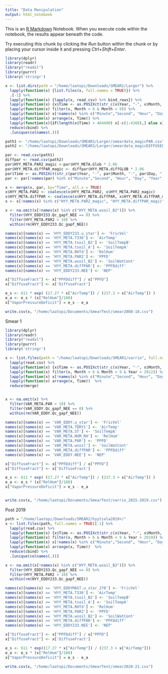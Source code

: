 ```yaml
---
title: "Data Manipulation"
output: html_notebook
---
```


This is an [R Markdown](http://rmarkdown.rstudio.com) Notebook. When you execute code within the notebook, the results appear beneath the code. 

Try executing this chunk by clicking the *Run* button within the chunk or by placing your cursor inside it and pressing *Ctrl+Shift+Enter*. 

```r
library(dplyr)
library(readr)
library("readxl")
library(purrr)
library('stringr')

x <- list.dirs(path = "/home/laatopi/Downloads/SMEAR2/Larger") %>%
  lapply(function(x) {list.files(x, full.names = TRUE)}) %>%
  .[-1] %>%
  lapply(function(x) {lapply(x, read.csv) %>% bind_rows}) %>%
  lapply(function(x) {x$Time <- as.POSIXct(str_c(x$Year, "-", x$Month, "-", x$Day, " ", x$Hour, ":", x$Minute, ":00"), format="%Y-%m-%d %H:%M:%S", tz="UTC");x}) %>%
  lapply(function(x) filter(x, Month > 6 & Month < 9)) %>%
  lapply(function(x) x[!names(x) %in% c("Minute","Second", "Hour", "Day", "Year", "Month")]) %>%
  lapply(function(x) arrange(x, Time)) %>%
  lapply(function(x){if(length(x$Time) > 464400) x[-c(1:4368),] else x}) %>%
  reduce(cbind) %>%
  .[unique(colnames(.))] 

path1 <- "/home/laatopi/Downloads/SMEAR2/Larger/smeardata_magicPAR.csv"
path2 <- "/home/laatopi/Downloads/SMEAR2/Larger/smeardata_magicDIFFUSEPAR.csv"

par <- read.csv(path1)
diffpar <- read.csv(path2)
par$HYY_META.PAR2_magic <-par$HYY_META.Glob * 2.06
par$HYY_META.diffPAR_magic <- diffpar$HYY_META.diffGLOB * 2.06
par$Time <- as.POSIXct(str_c(par$Year, "-", par$Month, "-", par$Day, " ", par$Hour, ":", par$Minute, ":00"), format="%Y-%m-%d %H:%M:%S", tz="UTC")
par <- par[!names(par) %in% c("Minute","Second", "Hour", "Day", "Year", "Month", "HYY_META.Glob")]

x <- merge(x, par, by="Time", all.x = TRUE)
x$HYY_META.PAR2 <- coalesce(x$HYY_META.PAR2, x$HYY_META.PAR2_magic)
x$HYY_META.diffPAR <- coalesce(x$HYY_META.diffPAR, x$HYY_META.diffPAR_magic)
x <- x[!names(x) %in% c("HYY_META.PAR2_magic", "HYY_META.diffPAR_magic")]

x <- na.omit(x[!names(x) %in% c("HYY_META.wsoil_B2")]) %>%
  filter(HYY_EDDY233.Qc_gapf_NEE == 0) %>%
  filter(HYY_META.PAR2 > 10) %>%
  within(rm(HYY_EDDY233.Qc_gapf_NEE))

names(x)[names(x) == 'HYY_EDDY233.u_star'] <- 'FricVel'
names(x)[names(x) == 'HYY_META.T336'] <- 'AirTemp'
names(x)[names(x) == 'HYY_META.tsoil_B2'] <- 'SoilTempB'
names(x)[names(x) == 'HYY_META.tsoil_A'] <- 'SoilTempA'
names(x)[names(x) == 'HYY_META.RHTd'] <- 'RelHum'
names(x)[names(x) == 'HYY_META.PAR2'] <- 'PPFD'
names(x)[names(x) == 'HYY_META.wsoil_B2'] <- 'SoilWatCont'
names(x)[names(x) == 'HYY_META.diffPAR'] <- 'PPFDdiff'
names(x)[names(x) == 'HYY_EDDY233.NEE'] <- 'NEP'

x["DiffuseFract"] <- x["PPFDdiff"] / x["PPFD"]
x["DiffuseFract"] <- x['DiffuseFract']

e_s <- 611 * exp( (17.27 * x["AirTemp"]) / (237.3 + x["AirTemp"]) )
e_a <- e_s * (x["RelHum"]/100)
x["VaporPressureDeficit"] = e_s - e_a

write.csv(x, "/home/laatopi/Documents/SmearTest/smear2008-18.csv")
```

Smear 1

```r
library(dplyr)
library(readr)
library("readxl")
library(purrr)
library('stringr')

x <- list.files(path = "/home/laatopi/Downloads/SMEAR1/varrio", full.names = TRUE) %>%
  lapply(read.csv) %>%
  lapply(function(x) {x$Time <- as.POSIXct(str_c(x$Year, "-", x$Month, "-", x$Day, " ", x$Hour, ":", x$Minute, ":00"), format="%Y-%m-%d %H:%M:%S", tz="UTC");x}) %>%
  lapply(function(x) filter(x, Month > 6 & Month < 9 & Year > 2012)) %>%
  lapply(function(x) x[!names(x) %in% c("Minute","Second", "Hour", "Day", "Year", "Month")]) %>%
  lapply(function(x) arrange(x, Time))  %>%
  reduce(merge)


x <- na.omit(x) %>%
  filter(VAR_META.PAR > 10) %>%
  filter(VAR_EDDY.Qc_gapf_NEE == 0) %>%
  within(rm(VAR_EDDY.Qc_gapf_NEE))

names(x)[names(x) == 'VAR_EDDY.u_star'] <- 'FricVel'
names(x)[names(x) == 'VAR_META.TDRY1'] <- 'AirTemp'
names(x)[names(x) == 'VAR_META.ST'] <- 'SoilTempA'
names(x)[names(x) == 'VAR_META.HUM_RH'] <- 'RelHum'
names(x)[names(x) == 'VAR_META.PAR'] <- 'PPFD'
names(x)[names(x) == 'VAR_META.wsoil'] <- 'SoilWatCont'
names(x)[names(x) == 'VAR_META.diffPAR'] <- 'PPFDdiff'
names(x)[names(x) == 'VAR_EDDY.NEE'] <- 'NEP'

x["DiffuseFract"] <- x["PPFDdiff"] / x["PPFD"]
x["DiffuseFract"] <- x['DiffuseFract']

e_s <- 611 * exp( (17.27 * x["AirTemp"]) / (237.3 + x["AirTemp"]) )
e_a <- e_s * (x["RelHum"]/100)
x["VaporPressureDeficit"] = e_s - e_a


write.csv(x, "/home/laatopi/Documents/SmearTest/varrio_2015-2019.csv")
```

Post 2019

```r
path = "/home/laatopi/Downloads/SMEAR2/hyytiala2019+/"
x <- list.files(path, full.names = TRUE)[-1] %>%
  lapply(read.csv) %>%
  lapply(function(x) {x$Time <- as.POSIXct(str_c(x$Year, "-", x$Month, "-", x$Day, " ", x$Hour, ":", x$Minute, ":00"), format="%Y-%m-%d %H:%M:%S", tz="UTC");x}) %>%
  lapply(function(x) filter(x, Month > 6 & Month < 9 & Year > 2019)) %>%
  lapply(function(x) x[!names(x) %in% c("Minute","Second", "Hour", "Day", "Year", "Month")]) %>%
  lapply(function(x) arrange(x, Time))  %>%
  reduce(cbind) %>%
  .[unique(colnames(.))]

x <- na.omit(x[!names(x) %in% c("HYY_META.wsoil_B2")]) %>%
  filter(HYY_EDDY233.Qc_gapf_NEE == 0) %>%
  filter(HYY_META.PAR2 > 10) %>%
  within(rm(HYY_EDDY233.Qc_gapf_NEE))

names(x)[names(x) == 'HYY_EDDYMAST.u_star_270'] <- 'FricVel'
names(x)[names(x) == 'HYY_META.T336'] <- 'AirTemp'
names(x)[names(x) == 'HYY_META.tsoil_B2'] <- 'SoilTempB'
names(x)[names(x) == 'HYY_META.tsoil_A'] <- 'SoilTempA'
names(x)[names(x) == 'HYY_META.RHTd'] <- 'RelHum'
names(x)[names(x) == 'HYY_META.PAR2'] <- 'PPFD'
names(x)[names(x) == 'HYY_META.wsoil_B2'] <- 'SoilWatCont'
names(x)[names(x) == 'HYY_META.diffPAR'] <- 'PPFDdiff'
names(x)[names(x) == 'HYY_EDDY233.NEE'] <- 'NEP'

x["DiffuseFract"] <- x["PPFDdiff"] / x["PPFD"]
x["DiffuseFract"] <- x['DiffuseFract']

e_s <- 611 * exp((17.27 * x["AirTemp"]) / (237.3 + x["AirTemp"]))
e_a <- e_s * (x["RelHum"]/100)
x["VaporPressureDeficit"] = e_s - e_a

write.csv(x, "/home/laatopi/Documents/SmearTest/smear2020-21.csv")
```